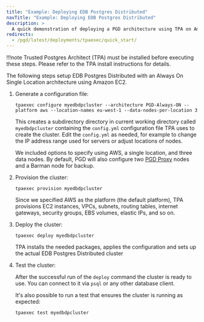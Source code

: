 ```yaml
---
title: "Example: Deploying EDB Postgres Distributed"
navTitle: "Example: Deploying EDB Postgres Distributed"
description: >
  A quick demonstration of deploying a PGD architecture using TPA on Amazon EC2
redirects:
  - /pgd/latest/deployments/tpaexec/quick_start/
---
```

!!!note
   Trusted Postgres Architect (TPA) must be installed before executing these steps. Please refer to the TPA install instructions for details.

The following steps setup EDB Postgres Distributed with an Always On Single Location
architecture using Amazon EC2.

1. Generate a configuration file:
   
   ```shell
   tpaexec configure myedbdpcluster --architecture PGD-Always-ON --platform aws --location-names eu-west-1 --data-nodes-per-location 3 
   ```

   This creates a subdirectory directory in current working directory called `myedbdpcluster` containing the `config.yml` configuration file TPA uses to create the cluster. Edit the `config.yml` as needed, for example to change the IP address range used for servers or adjust locations of nodes.

   We included options to specify using AWS, a single location, and three data nodes. By default, PGD will also configure two [PGD Proxy](../routing/proxy/) nodes and a Barman node for backup.

1. Provision the cluster:
   
   ```shell
   tpaexec provision myedbdpcluster
   ```
   Since we specified AWS as the platform (the default platform), TPA provisions EC2 instances, VPCs, subnets, routing tables, internet gateways, security groups, EBS volumes, elastic IPs, and so on.

1. Deploy the cluster: 
   ```shell
   tpaexec deploy myedbdpcluster
   ```
   TPA installs the needed packages, applies the configuration and sets up the actual EDB Postgres Distributed cluster
   
1.  Test the cluster:
   
    After the successful run of the `deploy` command the cluster is ready to use. You can connect to it via `psql` or any other database client.

    It's also possible to run a test that ensures the cluster is running as expected:
    ```shell
    tpaexec test myedbdpcluster
    ```


